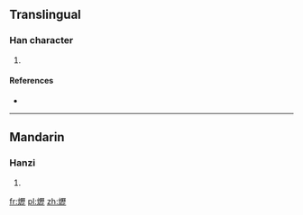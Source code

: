 ==Translingual==

===Han character===
{{Han char|rn=86|rad=火|as=16|sn=20|four=|canj=火一竹一 (FMHM)}}

# {{defn|Han|sort=火16}}

====References====
* {{Han ref|kx=0686.300|dkj=19565|dj=1099.160|hdz=32246.230|uh=720F|ud=29199}}

----

==Mandarin==

===Hanzi===
{{cmn-hanzi|pin=[[lì]] ([[li4]]), [[qián]] ([[qian2]]), [[xún]] ([[xun2]])|wg=li<sup>4</sup>, ch'ien<sup>2</sup>, hsün<sup>2</sup>}}

# {{defn|Mandarin|sort=火16}}

[[fr:爏]]
[[pl:爏]]
[[zh:爏]]